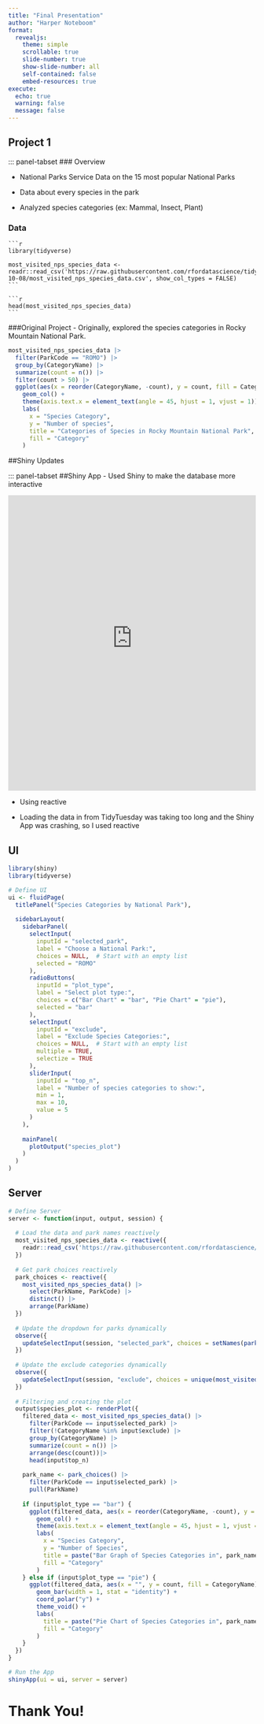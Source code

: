 ```yaml
---
title: "Final Presentation"
author: "Harper Noteboom"
format:
  revealjs:
    theme: simple
    scrollable: true
    slide-number: true
    show-slide-number: all
    self-contained: false
    embed-resources: true
execute:
  echo: true
  warning: false
  message: false
---
```


## Project 1

::: panel-tabset
### Overview

-   National Parks Service Data on the 15 most popular National Parks

-   Data about every species in the park 

-   Analyzed species categories (ex: Mammal, Insect, Plant)

### Data

    ```r
    library(tidyverse)
    
    most_visited_nps_species_data <-   readr::read_csv('https://raw.githubusercontent.com/rfordatascience/tidytuesday/main/data/2024/2024-10-08/most_visited_nps_species_data.csv', show_col_types = FALSE)
    ```

    ```r
    head(most_visited_nps_species_data)
    ```
    
###Original Project 
  - Originally, explored the species categories in Rocky Mountain National Park. 
  
```r
most_visited_nps_species_data |> 
  filter(ParkCode == "ROMO") |> 
  group_by(CategoryName) |> 
  summarize(count = n()) |> 
  filter(count > 50) |> 
  ggplot(aes(x = reorder(CategoryName, -count), y = count, fill = CategoryName)) + 
    geom_col() + 
    theme(axis.text.x = element_text(angle = 45, hjust = 1, vjust = 1))+
    labs(
      x = "Species Category", 
      y = "Number of species",
      title = "Categories of Species in Rocky Mountain National Park",
      fill = "Category"
    )

```
  
##Shiny Updates

::: panel-tabset
##Shiny App 
- Used Shiny to make the database more interactive 

<iframe src="https://harper-noteboom.shinyapps.io/proj_6_shiny/" width="100%" height="600px" frameborder="0">

</iframe>

- Using reactive 

- Loading the data in from TidyTuesday was taking too long and the Shiny App was crashing, so I used
reactive 

## UI

```r
library(shiny)
library(tidyverse)

# Define UI
ui <- fluidPage(
  titlePanel("Species Categories by National Park"),
  
  sidebarLayout(
    sidebarPanel(
      selectInput(
        inputId = "selected_park",
        label = "Choose a National Park:",
        choices = NULL,  # Start with an empty list
        selected = "ROMO"
      ), 
      radioButtons(
        inputId = "plot_type",
        label = "Select plot type:",
        choices = c("Bar Chart" = "bar", "Pie Chart" = "pie"),
        selected = "bar"
      ),
      selectInput(
        inputId = "exclude",
        label = "Exclude Species Categories:",
        choices = NULL,  # Start with an empty list
        multiple = TRUE,
        selectize = TRUE
      ), 
      sliderInput(
        inputId = "top_n",
        label = "Number of species categories to show:",
        min = 1,
        max = 10,
        value = 5
      )
    ),
    
    mainPanel(
      plotOutput("species_plot")
    )
  )
)

```


## Server

```r
# Define Server
server <- function(input, output, session) {
  
  # Load the data and park names reactively
  most_visited_nps_species_data <- reactive({
    readr::read_csv('https://raw.githubusercontent.com/rfordatascience/tidytuesday/main/data/2024/2024-10-08/most_visited_nps_species_data.csv', show_col_types = FALSE)
  })
  
  # Get park choices reactively
  park_choices <- reactive({
    most_visited_nps_species_data() |> 
      select(ParkName, ParkCode) |> 
      distinct() |> 
      arrange(ParkName)
  })
  
  # Update the dropdown for parks dynamically
  observe({
    updateSelectInput(session, "selected_park", choices = setNames(park_choices()$ParkCode, park_choices()$ParkName), selected = "ROMO")
  })
  
  # Update the exclude categories dynamically
  observe({
    updateSelectInput(session, "exclude", choices = unique(most_visited_nps_species_data()$CategoryName))
  })
  
  # Filtering and creating the plot
  output$species_plot <- renderPlot({
    filtered_data <- most_visited_nps_species_data() |>
      filter(ParkCode == input$selected_park) |>
      filter(!CategoryName %in% input$exclude) |>
      group_by(CategoryName) |>
      summarize(count = n()) |>
      arrange(desc(count))|>
      head(input$top_n)
    
    park_name <- park_choices() |>
      filter(ParkCode == input$selected_park) |>
      pull(ParkName)
    
    if (input$plot_type == "bar") {
      ggplot(filtered_data, aes(x = reorder(CategoryName, -count), y = count, fill = CategoryName)) +
        geom_col() +
        theme(axis.text.x = element_text(angle = 45, hjust = 1, vjust = 1)) +
        labs(
          x = "Species Category",
          y = "Number of Species",
          title = paste("Bar Graph of Species Categories in", park_name),
          fill = "Category"
        )
    } else if (input$plot_type == "pie") {
      ggplot(filtered_data, aes(x = "", y = count, fill = CategoryName)) +
        geom_bar(width = 1, stat = "identity") +
        coord_polar("y") +
        theme_void() +
        labs(
          title = paste("Pie Chart of Species Categories in", park_name),
          fill = "Category"
        )
    }
  })
}

# Run the App
shinyApp(ui = ui, server = server)
```

# Thank You!


